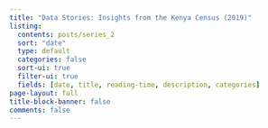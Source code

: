 ```yaml
---
title: "Data Stories: Insights from the Kenya Census (2019)"
listing:
  contents: posts/series_2
  sort: "date"
  type: default
  categories: false
  sort-ui: true
  filter-ui: true
  fields: [date, title, reading-time, description, categories]
page-layout: full
title-block-banner: false
comments: false
---
```


